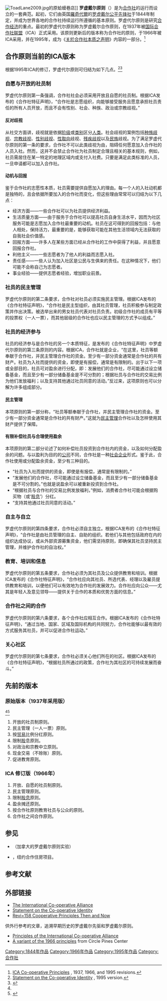 [[File:ToadLane2009.jpg|thumb]]的原蛤蟆巷店]]
'''罗虚戴尔原则'''（{{lang-en|'''Rochdale Principles'''}}）是为[[合作社|合作社]]的运行而设立的一套典范。起初，它们由英国[[羅奇代爾|羅奇代爾]]的[[罗虚戴尔公平先锋社|罗虚戴尔公平先锋社]]于1844年制定，并成为世界各地的合作社持续运行所遵循的基本原则。罗虚代尔原则是研究[[合作经济|合作经济]]的重点。最初的罗虚代尔原则称为罗虚戴尔合作原则，在1937年被[[国际合作社联盟|国际合作社联盟]]（ICA）正式采用。该原则更新后的版本称为合作社的原则，于1966年被ICA采用，并在1995年，成为《[[关於合作社本质之声明|关於合作社本质之声明]]》内容的一部分。<ref name="icapr">[http://www.ica.coop/coop/principles-revisions.html ICA Co-operative Principles] {{webarchive|url=https://web.archive.org/web/20091029163330/http://www.ica.coop/coop/principles-revisions.html |date=2009-10-29 }}, 1937, 1966, and 1995 revisions.</ref>

== 合作原则当前的ICA版本 ==
根据1995年ICA的修订，罗虚代尔原则可归结为如下几点。<ref>[http://www.ica.coop/coop/principles.html Statement on the Co-operative Identity] {{webarchive|url=https://web.archive.org/web/20120204081503/http://www.ica.coop/coop/principles.html |date=2012-02-04 }}, 1995 version.</ref><ref>{{cite web |url=http://ica.coop/en/what-co-op/co-operative-identity-values-principles |title=存档副本 |accessdate=2013-12-02  |deadurl=yes |archiveurl=https://web.archive.org/web/20131030175252/http://ica.coop/en/what-co-op/co-operative-identity-values-principles |archivedate=2013-10-30 }}</ref>

=== 自愿与开放的社员制 ===
罗虚代尔原则第一条强调，合作社社会必须采用开放且自愿的社员制。根据ICA发布的《合作社特征声明》，“合作社是志愿组织，向能够接受服务且愿意承担社员责任的所有人员开放，而且不会有性别、社会、种族、政治或宗教歧视。”

==== 反对歧视 ====
从社交方面讲，歧视就是依据[[阶级|阶级]]或[[类别|类别]]区分[[人民|人类]]。社会歧视的案例包括[[种族歧视|种族歧视]]、[[宗教歧视|宗教歧视]]、[[性别歧视|性别歧视]]、[[性取向|性取向]]歧视、[[残疾歧视|残疾歧视]]以及[[种族主义|民族]]歧视。为了满足罗虚代尔原则的第一条的要求，合作社不可以此类歧视为由，阻碍任何愿意加入合作社的人员入社。然而，这并不会禁止合作社为社员制定合理且相关的基本规则，例如，社员需居住在某一特定的地理区域内或支付入社费。只要是满足此类标准的人员，一旦申请都可以加入合作社。

==== 动机与回报 ====
鉴于合作社的志愿性本质，社员需要提供自愿加入的理由。每一个人的入社动机都是独特的，且会依据所要加入的合作社而变化，但这些理由常常可以归结为以下几点：
* 经济方面——一些合作社可以为社员提供经济利益。
* 生活质量方面——由于服务于合作社可以提高社员自身生活水平，因而为社区服务可能是志愿加入合作社最重要的动机。社员在这可得到的回报包括：与他人相处，保持活力，最重要的是，能够获取可能在其他生活领域内无法获取的自我社会价值感。
* 回报方面——许多人在某些方面已经从合作社的工作中获得了利益，并且愿意回报合作社。
* 利他主义——一些志愿者为了他人的利益而志愿入社。
* 责任感——一些人认为加入社区是公民与生俱来的责任。在这种情况下，他们可能不会称自己为志愿者。
* 事业经验——提供志愿者经验，增加职业前景。

=== 社员的民主管理 ===
罗虚代尔原则的第二条要求，合作社对社员必须实施民主管理。根据ICA发布的《合作社特征声明》，“合作社是民主型组织，由其社员管理，社员积极参与制定政策并作出决策。被选举出来的男女社员代表对社员负责。初级合作社的成员有平等的投票权（一人一票），而其他层级的合作社也应以民主管理的方式予以组成。”

=== 社员的经济参与 ===
社员的经济参与是合作社的另一个本质特征，是发布的《合作社特征声明》中罗虚代尔原则的第三条原则的内容。根据ICA，合作社就是企业，“在这里，社员等额奉献于合作社，并民主管理合作社的资金。至少有一部分资金通常是合作社的共有财产。社员为入社而提供的资金，即使是有报偿，通常是有限制的。出于以下一项或全部目的，社员可对盈余进行分配，即：发展他们的合作社，尽可能通过设立储备基金，而且至少有一部分储备基金是不可分割的；根据社员与合作社的交易比例为他们发放福利；以及支持其他通过社员同意的活动。”反过来，这项原则也可以分解为许多组成部分。

==== 民主管理 ====
本项原则的第一部分称，“社员等额奉献于合作社，并民主管理合作社的资金。至少有一部分资金通常是合作社的共有财产。”这就为[[民主|民主管理]]合作社以及怎样使用其财产提供了保障。<span class="cx-segment" data-segmentid="344"></span>

==== 有限补偿社员与合理使用盈余 ====
本项原则的第二部分论述了如何补偿社员投资到合作社内的资金，以及如何分配盈余的问题。与以盈利为目的的[[公司|公司]]不同，合作社是一种[[社会企业|社会企业]]形式。鉴于此，合作社使用或分配盈余资金，至少有三种目的。
* “社员为入社而提供的资金，即使是有报偿，通常是有限制的。”
* “发展他们的合作社，尽可能通过设立储备基金，而且至少有一部分储备基金是不可分割的。”也就是说盈余可以被重新投资到合作社。
* “根据社员与合作社的交易比例发放福利，”例如，消费者合作社可能会根据购买物（或‘[[股息|股息]]’）分红。
* “支持其他通过社员同意的活动。”

=== 自主与自立 ===
罗虚代尔原则的第四条要求，合作社必须自主独立。根据ICA发布的《合作社特征声明》，“合作社是由社员管理的自主、自助的组织。若他们与其他包括政府在内的组织达成协议，或从外部资源募集资金，他们需坚持原则，即确保其社员坚持民主管理，并维护合作社的自治权。”

=== 教育、培训和信息 ===
罗虚代尔原则的第五条要求，合作社必须为其社员及公众提供教育和培训。根据ICA发布的《合作社特征声明》，“合作社应向其社员、所选代表、经理以及雇员提供教育和培训，以便他们可以有效地为合作社的发展效力。合作社应向公众——尤其是年轻人及意见领导——提供关于合作的本质和优势方面的信息。”

=== 合作社之间的合作 ===
罗虚代尔原则的第六条要求，各个合作社应相互合作。根据ICA发布的《合作社特征声明》，“通过当地、国家、区域及国际机构的共同努力，合作社能够以最有效的方式服务其社员，并可以促进合作社运动。”

=== 关心社区 ===
罗虚代尔原则的第七条要求，合作社必须关心他们所在的社区。根据ICA发布的《合作社特征声明》，“根据社员所通过的政策，合作社为其社区的可持续发展而奋斗。”

== 先前的版本 ==

=== 原始版本（1937年采用版） ===
<ref name="icapr" /><ref>{{Citation|url=http://www.ica.coop/coop/1937-01.html|title=The Present Application of the Rochdale Principles of Co-operation (1937)|section=1. The Principles of Co-operation as practiced by the Rochdale Pioneers|page=2|publisher=International Co-operative Alliance|author=Special Committee|accessdate=2015-07-10|archive-date=2009-04-11|archive-url=https://web.archive.org/web/20090411052803/http://www.ica.coop/coop/1937-01.html|dead-url=yes}}</ref>
# 开放的社员制原则。
# 民主管理（一人一票）原则。
# 按[[贸易|贸易]]比例分红原则。
# 限制[[股東權益|股]]息原则。
# 对政治和宗教中立原则。
# 现金交易（不赊账）原则。
# 促进教育原则。

=== ICA 修订版（1966年） ===
# 开放、自愿的社员制原则。
# 民主管理原则。
# 限制[[股東權益|股息]]原则。
# 盈余摊还原则。
# 按合作社原则教育社员与公众的原则。
# 合作社之间合作原则。

== 参见 ==
* {{le|罗奇代尔学院|Rochdale College}}（加拿大的罗虚戴尔原则实验）
* {{le|洛奇戴尔村|Rochdale, Queens}}，纽约合作住房项目。

== 参考文献 ==
<references />

== 外部链接 ==
* [http://www.ica.coop The International Co-operative Alliance] {{Wayback|url=http://www.ica.coop/ |date=20150114050020 }}
* [http://www.ica.coop/en/whats-co-op/co-operative-identity-values-principles Statement on the Co-operative Identity] {{Wayback|url=http://www.ica.coop/en/whats-co-op/co-operative-identity-values-principles |date=20181004121731 }}
* [https://web.archive.org/web/20091029163330/http://www.ica.coop/coop/principles-revisions.html Revi=158 Cooperative Principles Then and Now]
供外行参考的文章，追溯早期历史的罗虚戴尔先驱和罗虚戴尔原则。
* [https://web.archive.org/web/20160126033707/http://www.uwcc.wisc.edu/icic/def-hist/gen-info/index.html Principles of the International Co-operative Alliance]
* [https://web.archive.org/web/20080724082900/http://www.circlepinescenter.org/rochdale.php A variant of the 1966 principles] from Circle Pines Center
[[Category:1844年作品|Category:1844年作品]]
[[Category:1966年作品|Category:1966年作品]]
[[Category:1995年作品|Category:1995年作品]]
[[Category:合作社|Category:合作社]]